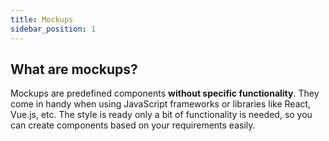 ```yaml
---
title: Mockups
sidebar_position: 1
---
```


## What are mockups?

Mockups are predefined components **without specific functionality**. They come in handy when using JavaScript frameworks or libraries like React, Vue.js, etc. The style is ready only a bit of functionality is needed, so you can create components based on your requirements easily.
